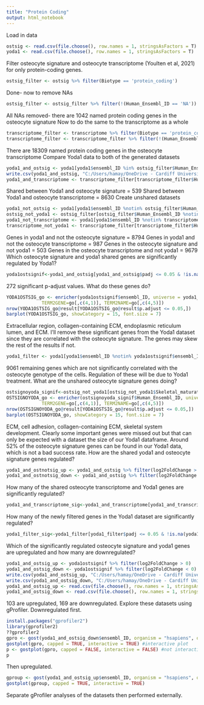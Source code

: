 ---
title: "Protein Coding"
output: html_notebook
---
Load in data
```{r}
ostsig <- read.csv(file.choose(), row.names = 1, stringsAsFactors = T)
yoda1 <- read.csv(file.choose(), row.names = 1, stringsAsFactors = T)
```

Filter osteocyte signature and osteocyte transcriptome (Youlten et al, 2021) for only protein-coding genes.

```{r}
ostsig_filter <- ostsig %>% filter(Biotype == 'protein_coding')
```
Done- now to remove NAs
```{r}
ostsig_filter <- ostsig_filter %>% filter(!(Human_Ensembl_ID == 'NA'))
```
All NAs removed- there are 1042 named protein coding genes in the osteocyte signature
Now to do the same to the transcriptome as a whole
```{r}
transcriptome_filter <- transcriptome %>% filter(Biotype == 'protein_coding')
transcriptome_filter <- transcriptome_filter %>% filter(!(Human_Ensembl_ID == 'NA'))
```
There are 18309 named protein coding genes in the osteocyte transcriptome
Compare Yoda1 data to both of the generated datasets
```{r}
yoda1_and_ostsig <- yoda1[yoda1$ensembl_ID %in% ostsig_filter$Human_Ensembl_ID,]
write.csv(yoda1_and_ostsig, "C:/Users/hamay/OneDrive - Cardiff University/R Stuff/spreadsheets/yoda1_and_ostsig.csv")
yoda1_and_transcriptome <- transcriptome_filter[transcriptome_filter$Human_Ensembl_ID %in% yoda1$ensembl_ID,]
```
Shared between Yoda1 and osteocyte signature = 539
Shared between Yoda1 and osteocyte transcriptome = 8630
Create unshared datasets
```{r}
yoda1_not_ostsig <- yoda1[yoda1$ensembl_ID %notin% ostsig_filter$Human_Ensembl_ID,]
ostsig_not_yoda1 <- ostsig_filter[ostsig_filter$Human_Ensembl_ID %notin% yoda1$ensembl_ID,]
yoda1_not_transcriptome <- yoda1[yoda1$ensembl_ID %notin% transcriptome_filter$Human_Ensembl_ID,]
transcriptome_not_yoda1 <- transcriptome_filter[transcriptome_filter$Human_Ensembl_ID %notin% yoda1$ensembl_ID,]
```
Genes in yoda1 and not the osteocyte signature = 8794
Genes in yoda1 and not the osteocyte transcriptome = 987
Genes in the osteocyte signature and not yoda1 = 503
Genes in the osteocyte transcriptome and not yoda1 = 9679
Which osteocyte signature and yoda1 shared genes are significantly regulated by Yoda1?
```{r}
yoda1ostsignif<-yoda1_and_ostsig[yoda1_and_ostsig$padj <= 0.05 & !is.na(yoda1_and_ostsig$padj),]
```
272 significant p-adjust values. What do these genes do?
```{r}
YODA1OSTSIG_go <- enricher(yoda1ostsignif$ensembl_ID, universe = yoda1_and_ostsig$ensembl_ID, 
             TERM2GENE=go[,c(4,1)], TERM2NAME=go[,c(4,5)])
nrow(YODA1OSTSIG_go@result[YODA1OSTSIG_go@result$p.adjust <= 0.05,])
barplot(YODA1OSTSIG_go, showCategory = 15, font.size = 7)
```
Extracellular region, collagen-containing ECM, endoplasmic reticulum lumen, and ECM. I'll remove these significant genes from the Yoda1 dataset since they are correlated with the osteocyte signature. The genes may skew the rest of the results if not. 
```{r}
yoda1_filter <- yoda1[yoda1$ensembl_ID %notin% yoda1ostsignif$ensembl_ID,]
```
9061 remaining genes which are not significantly correlated with the osteocyte genotype of the cells. Regulation of these will be due to Yoda1 treatment.
What are the unshared osteocyte signature genes doing?
```{r}
ostsignoyoda_signif<-ostsig_not_yoda1[ostsig_not_yoda1$Skeletal_maturation_cluster_corr_pval <= 0.05 & !is.na(ostsig_not_yoda1$Skeletal_maturation_cluster_corr_pval),]
OSTSIGNOYODA_go <- enricher(ostsignoyoda_signif$Human_Ensembl_ID, universe = ostsig_not_yoda1$ensembl_ID, 
             TERM2GENE=go[,c(4,1)], TERM2NAME=go[,c(4,5)])
nrow(OSTSIGNOYODA_go@result[YODA1OSTSIG_go@result$p.adjust <= 0.05,])
barplot(OSTSIGNOYODA_go, showCategory = 15, font.size = 7)
```
ECM, cell adhesion, collagen-containing ECM, skeletal system development. Clearly some important genes were missed out but that can only be expected with a dataset the size of our Yoda1 dataframe. Around 52% of the osteocyte signature genes can be found in our Yoda1 data, which is not a bad success rate.
How are the shared yoda1 and osteocyte signature genes regulated?
```{r}
yoda1_and_ostnotsig_up <- yoda1_and_ostsig %>% filter(log2FoldChange > 0) #198
yoda1_and_ostnotsig_down <- yoda1_and_ostsig %>% filter(log2FoldChange < 0) #341
```

How many of the shared osteocyte transcriptome and Yoda1 genes are significantly regulated?
```{r}
yoda1_and_transcriptome_sig<-yoda1_and_transcriptome[yoda1_and_transcriptome$Skeletal_maturation_cluster_corr_pval <= 0.05 & !is.na(yoda1_and_transcriptome$Skeletal_maturation_cluster_corr_pval),]
```
How many of the newly filtered genes in the Yoda1 dataset are significantly regulated?
```{r}
yoda1_filter_sig<-yoda1_filter[yoda1_filter$padj <= 0.05 & !is.na(yoda1_filter$padj),]
```
Which of the significantly regulated osteocyte signature and yoda1 genes are upregulated and how many are downregulated?
```{r}
yoda1_and_ostsig_up <- yoda1ostsignif %>% filter(log2FoldChange > 0)
yoda1_and_ostsig_down <- yoda1ostsignif %>% filter(log2FoldChange < 0)
write.csv(yoda1_and_ostsig_up, "C:/Users/hamay/OneDrive - Cardiff University/R Stuff/spreadsheets/yoda1_and_ostsig_up.csv")
write.csv(yoda1_and_ostsig_down, "C:/Users/hamay/OneDrive - Cardiff University/R Stuff/spreadsheets/yoda1_and_ostsig_down.csv")
yoda1_and_ostsig_up <- read.csv(file.choose(), row.names = 1, stringsAsFactors = T)
yoda1_and_ostsig_down <- read.csv(file.choose(), row.names = 1, stringsAsFactors = T)
```
103 are upregulated, 169 are downregulated.
Explore these datasets using gProfiler. Downregulated first.
```{r}
install.packages("gprofiler2")
library(gprofiler2)
??gprofiler2
gpro <- gost(yoda1_and_ostsig_down$ensembl_ID, organism = "hsapiens", ordered_query = FALSE, multi_query = FALSE, significant = TRUE, exclude_iea = FALSE, measure_underrepresentation = FALSE, evcodes = FALSE, user_threshold = 0.05)
gostplot(gpro, capped = TRUE, interactive = TRUE) #interactive plot
p <- gostplot(gpro, capped = FALSE, interactive = FALSE) #not interactive, uncapped
p
```
Then upregulated.
```{r}
gproup <- gost(yoda1_and_ostsig_up$ensembl_ID, organism = "hsapiens", ordered_query = FALSE, multi_query = FALSE, significant = TRUE, exclude_iea = FALSE, measure_underrepresentation = FALSE, evcodes = FALSE, user_threshold = 0.05)
gostplot(gproup, capped = TRUE, interactive = TRUE)
```
Separate gProfiler analyses of the datasets then performed externally.





